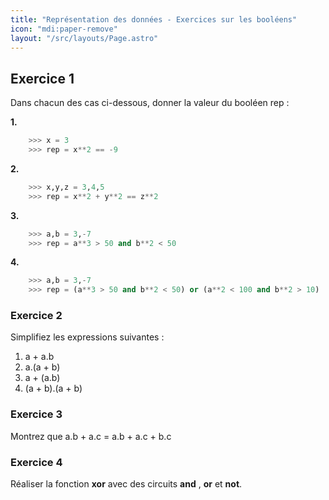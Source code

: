 ```yaml
---
title: "Représentation des données - Exercices sur les booléens"
icon: "mdi:paper-remove"
layout: "/src/layouts/Page.astro"
---
```


## Exercice 1

Dans chacun des cas ci-dessous, donner la valeur du booléen rep :

**1.**

```python
    >>> x = 3
    >>> rep = x**2 == -9
```

**2.**

```python
    >>> x,y,z = 3,4,5
    >>> rep = x**2 + y**2 == z**2
```

**3.**

```python
    >>> a,b = 3,-7
    >>> rep = a**3 > 50 and b**2 < 50
```

**4.**

```python
    >>> a,b = 3,-7
    >>> rep = (a**3 > 50 and b**2 < 50) or (a**2 < 100 and b**2 > 10)
```

### Exercice 2

Simplifiez les expressions suivantes :

  1. a + a.b
  2. a.(a + b)
  3. a + (a.b)
  4. (a + b).(a + b)

### Exercice 3

Montrez que a.b + a.c = a.b + a.c + b.c

### Exercice 4

Réaliser la fonction **xor** avec des circuits **and** , **or** et **not**.